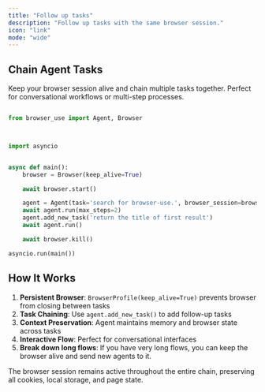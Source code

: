 ```yaml
---
title: "Follow up tasks"
description: "Follow up tasks with the same browser session."
icon: "link"
mode: "wide"
---
```


## Chain Agent Tasks

Keep your browser session alive and chain multiple tasks together. Perfect for conversational workflows or multi-step processes.

```python

from browser_use import Agent, Browser



import asyncio


async def main():
	browser = Browser(keep_alive=True)

	await browser.start()

	agent = Agent(task='search for browser-use.', browser_session=browser)
	await agent.run(max_steps=2)
	agent.add_new_task('return the title of first result')
	await agent.run()

	await browser.kill()

asyncio.run(main())
```

## How It Works

1. **Persistent Browser**: `BrowserProfile(keep_alive=True)` prevents browser from closing between tasks
2. **Task Chaining**: Use `agent.add_new_task()` to add follow-up tasks
3. **Context Preservation**: Agent maintains memory and browser state across tasks
4. **Interactive Flow**: Perfect for conversational interfaces 
5. **Break down long flows**: If you have very long flows, you can keep the browser alive and send new agents to it.

<Note>
The browser session remains active throughout the entire chain, preserving all cookies, local storage, and page state.
</Note>

